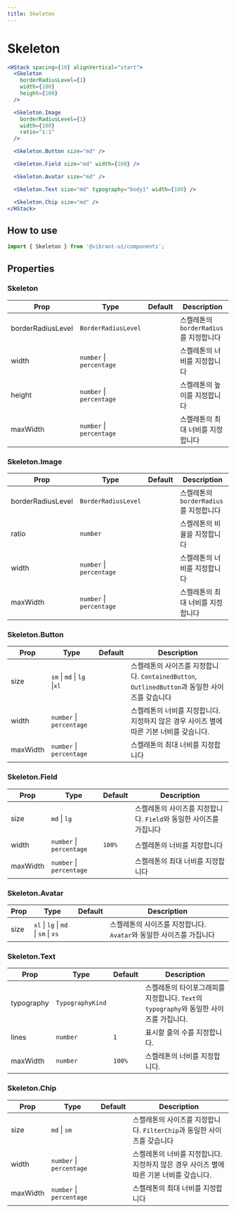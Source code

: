 ```yaml
---
title: Skeleton
---
```


# Skeleton

```jsx live
<HStack spacing={10} alignVertical="start">
  <Skeleton
    borderRadiusLevel={1}
    width={100}
    height={100}
  />

  <Skeleton.Image
    borderRadiusLevel={1}
    width={100}
    ratio="1:1"
  />

  <Skeleton.Button size="md" />

  <Skeleton.Field size="md" width={100} />

  <Skeleton.Avatar size="md" />

  <Skeleton.Text size="md" typography="body1" width={100} />

  <Skeleton.Chip size="md" />
</HStack>
```

## How to use

```jsx
import { Skeleton } from '@vibrant-ui/components';
```

## Properties

### Skeleton

| Prop              | Type                     | Default | Description                            |
| ----------------- | ------------------------ | ------- | -------------------------------------- |
| borderRadiusLevel | `BorderRadiusLevel`      |         | 스켈레톤의 `borderRadius`를 지정합니다 |
| width             | `number` \| `percentage` |         | 스켈레톤의 너비를 지정합니다           |
| height            | `number` \| `percentage` |         | 스켈레톤의 높이를 지정합니다           |
| maxWidth          | `number` \| `percentage` |         | 스켈레톤의 최대 너비를 지정합니다      |

### Skeleton.Image

| Prop              | Type                     | Default | Description                            |
| ----------------- | ------------------------ | ------- | -------------------------------------- |
| borderRadiusLevel | `BorderRadiusLevel`      |         | 스켈레톤의 `borderRadius`를 지정합니다 |
| ratio             | `number`                 |         | 스켈레톤의 비율을 지정합니다           |
| width             | `number` \| `percentage` |         | 스켈레톤의 너비를 지정합니다           |
| maxWidth          | `number` \| `percentage` |         | 스켈레톤의 최대 너비를 지정합니다      |

### Skeleton.Button

| Prop     | Type                        | Default | Description                                                                                    |
| -------- | --------------------------- | ------- | ---------------------------------------------------------------------------------------------- |
| size     | `sm` \| `md` \| `lg` \|`xl` |         | 스켈레톤의 사이즈를 지정합니다. `ContainedButton`, `OutlinedButton`과 동일한 사이즈를 갖습니다 |
| width    | `number` \| `percentage`    |         | 스켈레톤의 너비를 지정합니다. 지정하지 않은 경우 사이즈 별에 따른 기본 너비를 갖습니다.        |
| maxWidth | `number` \| `percentage`    |         | 스켈레톤의 최대 너비를 지정합니다                                                              |

### Skeleton.Field

| Prop     | Type                     | Default | Description                                                        |
| -------- | ------------------------ | ------- | ------------------------------------------------------------------ |
| size     | `md` \| `lg`             |         | 스켈레톤의 사이즈를 지정합니다. `Field`와 동일한 사이즈를 가집니다 |
| width    | `number` \| `percentage` | `100%`  | 스켈레톤의 너비를 지정합니다                                       |
| maxWidth | `number` \| `percentage` |         | 스켈레톤의 최대 너비를 지정합니다                                  |

### Skeleton.Avatar

| Prop | Type                                 | Default | Description                                                         |
| ---- | ------------------------------------ | ------- | ------------------------------------------------------------------- |
| size | `xl` \| `lg` \| `md` \| `sm` \| `xs` |         | 스켈레톤의 사이즈를 지정합니다. `Avatar`와 동일한 사이즈를 가집니다 |

### Skeleton.Text

| Prop       | Type             | Default | Description                                                                             |
| ---------- | ---------------- | ------- | --------------------------------------------------------------------------------------- |
| typography | `TypographyKind` |         | 스켈레톤의 타이포그래피를 지정합니다. `Text`의 `typography`와 동일한 사이즈를 가집니다. |
| lines      | `number`         | `1`     | 표시할 줄의 수를 지정합니다.                                                            |
| maxWidth   | `number`         | `100%`  | 스켈레톤의 너비를 지정합니다.                                                           |

### Skeleton.Chip

| Prop     | Type                     | Default | Description                                                                             |
| -------- | ------------------------ | ------- | --------------------------------------------------------------------------------------- |
| size     | `md` \| `sm`             |         | 스켈레톤의 사이즈를 지정합니다. `FilterChip`과 동일한 사이즈를 갖습니다                 |
| width    | `number` \| `percentage` |         | 스켈레톤의 너비를 지정합니다. 지정하지 않은 경우 사이즈 별에 따른 기본 너비를 갖습니다. |
| maxWidth | `number` \| `percentage` |         | 스켈레톤의 최대 너비를 지정합니다                                                       |
